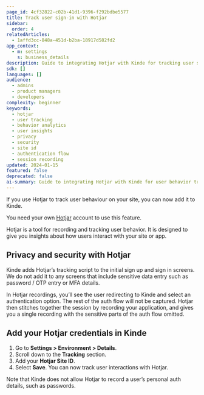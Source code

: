 ```yaml
---
page_id: 4cf32822-c02b-41d1-9396-f292bdbe5577
title: Track user sign-in with Hotjar
sidebar:
  order: 4
relatedArticles:
  - 1affd3cc-848a-451d-b2ba-18917d582fd2
app_context:
  - m: settings
    s: business_details
description: Guide to integrating Hotjar with Kinde for tracking user sign-in events and user behavior analytics.
sdk: []
languages: []
audience:
  - admins
  - product managers
  - developers
complexity: beginner
keywords:
  - hotjar
  - user tracking
  - behavior analytics
  - user insights
  - privacy
  - security
  - site id
  - authentication flow
  - session recording
updated: 2024-01-15
featured: false
deprecated: false
ai-summary: Guide to integrating Hotjar with Kinde for user behavior tracking including privacy considerations, security measures, and setup instructions.
---
```


If you use Hotjar to track user behaviour on your site, you can now add it to Kinde.

<Aside>

You need your own [Hotjar](https://www.hotjar.com/) account to use this feature.

</Aside>

Hotjar is a tool for recording and tracking user behavior. It is designed to give you insights about how users interact with your site or app.

## Privacy and security with Hotjar

Kinde adds Hotjar’s tracking script to the initial sign up and sign in screens. We do not add it to any screens that include sensitive data entry such as password / OTP entry or MFA details.

In Hotjar recordings, you’ll see the user redirecting to Kinde and select an authentication option. The rest of the auth flow will not be captured. Hotjar then stitches together the session by recording your application, and gives you a single recording with the sensitive parts of the auth flow omitted.

## Add your Hotjar credentials in Kinde

1. Go to **Settings > Environment > Details**.
2. Scroll down to the **Tracking** section.
3. Add your **Hotjar Site ID**.
4. Select **Save**. You can now track user interactions with Hotjar.

<Aside>

Note that Kinde does not allow Hotjar to record a user’s personal auth details, such as passwords.

</Aside>
